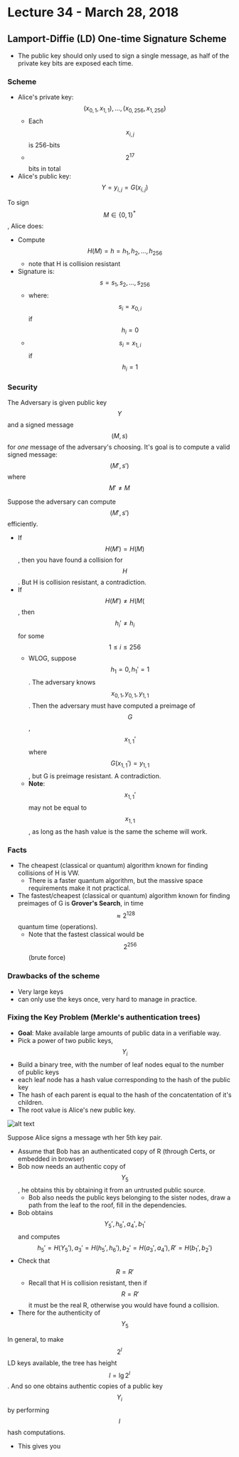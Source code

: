 # Lecture 34 - March 28, 2018

## Lamport-Diffie (LD) One-time Signature Scheme
- The public key should only used to sign a single message, as half of the private key bits are exposed each time.

### Scheme
- Alice's private key: $$(x_{0, 1}, x_{1, 1}), \ldots, (x_{0, 256}, x_{1, 256})$$
  - Each $$x_{i, j}$$ is 256-bits
  - $$2^{17}$$ bits in total
- Alice's public key: $$Y = y_{i, j} = G(x_{i, j})$$

To sign $$M \in \left\{0, 1\right\}^*$$, Alice does:
- Compute $$H(M) = h = h_1, h_2, \ldots, h_{256}$$
  - note that H is collision resistant
- Signature is: $$s = s_1, s_2, \ldots, s_{256}$$
  - where: $$s_i = x_{0, i}$$ if $$h_i = 0$$
  - $$s_i = x_{1, i}$$ if $$h_i = 1$$

### Security
The Adversary is given public key $$Y$$ and a signed message $$(M, s)$$ for *one* message of the adversary's choosing. It's goal is to compute a valid signed message: $$(M', s')$$ where $$M' \neq M$$

Suppose the adversary can compute $$(M', s')$$ efficiently.
- If $$H(M') = H(M)$$, then you have found a collision for $$H$$. But H is collision resistant, a contradiction.
- If $$H(M') \neq H(M($$, then $$h_i' \neq h_i$$ for some $$1 \le i \le 256$$
  - WLOG, suppose $$h_1 = 0, h_1' = 1$$. The adversary knows $$x_{0, 1}, y_{0, 1}, y_{1, 1}$$. Then the adversary must have computed a preimage of $$G$$, $$x_{1, 1}'$$ where $$G(x_{1, 1}') = y_{1, 1}$$, but G is preimage resistant. A contradiction.
  - **Note**: $$x_{1, 1}'$$ may not be equal to $$x_{1, 1}$$, as long as the hash value is the same the scheme will work.

### Facts
- The cheapest (classical or quantum) algorithm known for finding collisions of H is VW.
  - There is a faster quantum algorithm, but the massive space requirements make it not practical.
- The fastest/cheapest (classical or quantum) algorithm known for finding preimages of G is **Grover's Search**, in time $$\approx 2^{128}$$ quantum time (operations).
  - Note that the fastest classical would be $$2^{256}$$ (brute force)

### Drawbacks of the scheme
- Very large keys
- can only use the keys once, very hard to manage in practice.

### Fixing the Key Problem (Merkle's authentication trees)
- **Goal**: Make available large amounts of public data in a verifiable way.
- Pick a power of two public keys, $$Y_i$$
- Build a binary tree, with the number of leaf nodes equal to the number of public keys
- each leaf node has a hash value corresponding to the hash of the public key
- The hash of each parent is equal to the hash of the concatentation of it's children.
- The root value is Alice's new public key.

![alt text](data/lecture34/board.jpg "Logo Title Text 1")

Suppose Alice signs a message wth her 5th key pair.
- Assume that Bob has an authenticated copy of R (through Certs, or embedded in browser)
- Bob now needs an authentic copy of $$Y_5$$, he obtains this by obtaining it from an untrusted public source.
  - Bob also needs the public keys belonging to the sister nodes, draw a path from the leaf to the roof, fill in the dependencies.
- Bob obtains $$Y_5', h_6', a_4', b_1'$$ and computes $$h_5' = H(Y_5'), a_3' = H(h_5', h_6'), b_2' = H(a_3', a_4'), R' = H(b_1', b_2')$$
- Check that $$R = R'$$
  - Recall that H is collision resistant, then if $$R = R'$$ it must be the real R, otherwise you would have found a collision.
- There for the authenticity of $$Y_5$$

In general, to make $$2^l$$ LD keys available, the tree has height $$l = \lg{2^l}$$. And so one obtains authentic copies of a public key $$Y_i$$ by performing $$l$$ hash computations.
- This gives you
